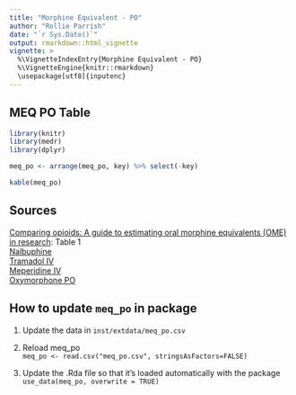```yaml
---
title: "Morphine Equivalent - PO"
author: "Rollie Parrish"
date: "`r Sys.Date()`"
output: rmarkdown::html_vignette
vignette: >
  %\VignetteIndexEntry{Morphine Equivalent - PO}
  %\VignetteEngine{knitr::rmarkdown}
  \usepackage[utf8]{inputenc}
---
```


## MEQ PO Table

```r
library(knitr)
library(medr)
library(dplyr)

meq_po <- arrange(meq_po, key) %>% select(-key)

kable(meq_po)


```

## Sources

[Comparing opioids:
A guide to estimating oral morphine equivalents (OME) in
research](https://ndarc.med.unsw.edu.au/sites/default/files/ndarc/resources/TR.329.pdf): Table 1  
[Nalbuphine](https://www.med.unc.edu/aging/fellowship/current/curriculum/palliative-care/UNC%20Equianalgesic%20Card%20-Dec2009.pdf)  
[Tramadol IV](http://link.springer.com/article/10.2165%2F00003088-200443130-00004)  
[Meperidine IV](https://www.med.unc.edu/aging/fellowship/current/curriculum/palliative-care/UNC%20Equianalgesic%20Card%20-Dec2009.pdf)  
[Oxymorphone PO](http://www.opana.com/prescriber/dosing/opioid-conversions.aspx)


## How to update `meq_po` in package

1. Update the data in `inst/extdata/meq_po.csv`
1. Reload meq_po  
    `meq_po <- read.csv("meq_po.csv", stringsAsFactors=FALSE)`  
    
1. Update the .Rda file so that it's loaded automatically with the package 
    `use_data(meq_po, overwrite = TRUE)`

